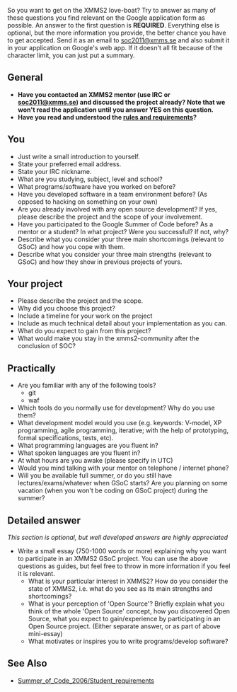 {{Template:Discussion}}

So you want to get on the XMMS2 love-boat? Try to answer as many of these questions you find relevant on the Google application form as possible. An answer to the first question is '''REQUIRED'''. Everything else is optional, but the more information you provide, the better chance you have to get accepted. Send it as an email to [mailto:soc2011@xmms.se soc2011@xmms.se] and also submit it in your application on Google's web app. If it doesn't all fit because of the character limit, you can just put a summary.

== General ==
* '''Have you contacted an XMMS2 mentor (use IRC or [mailto:soc2011@xmms.se soc2011@xmms.se]) and discussed the project already? Note that we won't read the application until you answer YES on this question.'''
* '''Have you read and understood the [[Summer of Code 2008/Student requirements|rules and requirements]]?'''
== You ==
* Just write a small introduction to yourself.
* State your preferred email address.
* State your IRC nickname.
* What are you studying, subject, level and school?
* What programs/software have you worked on before?
* Have you developed software in a team environment before? (As opposed to hacking on something on your own)
* Are you already involved with any open source development? If yes, please describe the project and the scope of your involvement.
* Have you participated to the Google Summer of Code before? As a mentor or a student? In what project? Were you successful? If not, why?
* Describe what you consider your three main shortcomings (relevant to GSoC) and how you cope with them.
* Describe what you consider your three main strengths (relevant to GSoC) and how they show in previous projects of yours.
== Your project ==
* Please describe the project and the scope.
* Why did you choose this project?
* Include a timeline for your work on the project
* Include as much technical detail about your implementation as you can.
* What do you expect to gain from this project?
* What would make you stay in the xmms2-community after the conclusion of SOC?
== Practically ==
* Are you familiar with any of the following tools?
** git
** waf
* Which tools do you normally use for development? Why do you use them?
* What development model would you use (e.g. keywords: V-model, XP programming, agile programming, iterative; with the help of prototyping, formal specifications, tests, etc).
* What programming languages are you fluent in?
* What spoken languages are you fluent in?
* At what hours are you awake (please specify in UTC)
* Would you mind talking with your mentor on telephone / internet phone?
* Will you be available full summer, or do you still have lectures/exams/whatever when GSoC starts? Are you planning on some vacation (when you won't be coding on GSoC project) during the summer?
== Detailed answer ==
''This section is optional, but well developed answers are highly appreciated''
* Write a small essay (750-1000 words or more) explaining why you want to participate in an XMMS2 GSoC project. You can use the above questions as guides, but feel free to throw in more information if you feel it is relevant.
** What is your particular interest in XMMS2? How do you consider the state of XMMS2, i.e. what do you see as its main strengths and shortcomings?
** What is your perception of 'Open Source'? Briefly explain what you think of the whole 'Open Source' concept, how you discovered Open Source, what you expect to gain/experience by participating in an Open Source project. (Either separate answer, or as part of above mini-essay)
** What motivates or inspires you to write programs/develop software?

== See Also ==
* [[Summer_of_Code_2006/Student_requirements]]